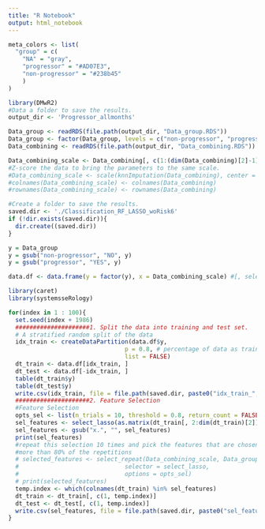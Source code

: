 ```yaml
---
title: "R Notebook"
output: html_notebook
---
```


```r
meta_colors <- list(
  "group" = c(
    "NA" = "gray", 
    "progressor" = "#AD07E3",
    "non-progressor" = "#238b45"
    )
)
``` 



```r
library(DMwR2)
#Data a folder to save the results.
output_dir <- 'Progressor_allmonths'

Data_group <- readRDS(file.path(output_dir, "Data_group.RDS"))
Data_group <- factor(Data_group, levels = c("non-progressor", "progressor"))
Data_combining <- readRDS(file.path(output_dir, "Data_combining.RDS"))

Data_combining_scale <- Data_combining[, c(1:(dim(Data_combining)[2]-1))]
#Z-score the data to bring the parameters to the same scale.
#Data_combining_scale <- scale(knnImputation(Data_combining), center = TRUE, scale = TRUE)
#colnames(Data_combining_scale) <- colnames(Data_combining)
#rownames(Data_combining_scale) <- rownames(Data_combining)
```

```r
#Create a folder to save the results.
saved.dir <- './Classification_RF_LASSO_woRisk6'
if (!dir.exists(saved.dir)){
  dir.create((saved.dir))
}
```



```r

y = Data_group
y = gsub("non-progressor", "NO", y)
y = gsub("progressor", "YES", y)

data.df <- data.frame(y = factor(y), x = Data_combining_scale) #[, selected_features]) 15
```







```r
library(caret)
library(systemsseRology)

for(index in 1 : 100){
  set.seed(index + 1986)
  #####################1. Split the data into training and test set.
  # A stratified random split of the data
  idx_train <- createDataPartition(data.df$y,
                                 p = 0.8, # percentage of data as training
                                 list = FALSE)
  dt_train <- data.df[idx_train, ]
  dt_test <- data.df[-idx_train, ]
  table(dt_train$y)
  table(dt_test$y)
  write.csv(idx_train, file = file.path(saved.dir, paste0("idx_train_", toString(index), ".csv")))
  #####################2. Feature Selection
  #Feature Selection
  opts_sel <- list(n_trials = 10, threshold = 0.8, return_count = FALSE)
  sel_features <- select_lasso(as.matrix(dt_train[, 2:dim(dt_train)[2]]), dt_train$y)
  sel_features <- gsub("x.", "", sel_features)
  print(sel_features)
  #repeat this selection 10 times and pick the features that are chosen in
  #more than 80% of the repetitions
  # selected_features <- select_repeat(Data_combining_scale, Data_group,
  #                              selector = select_lasso,
  #                              options = opts_sel)
  # print(selected_features)
  temp.index <- which(colnames(dt_train) %in% sel_features)
  dt_train <- dt_train[, c(1, temp.index)]
  dt_test <- dt_test[, c(1, temp.index)]
  write.csv(sel_features, file = file.path(saved.dir, paste0("sel_features_", toString(index), ".csv")))
}
```

